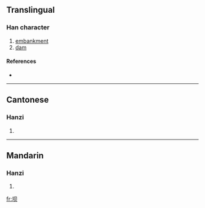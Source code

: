 {{see|壩}}
==Translingual==

===Han character===
{{Han char|rn=32|rad=土|as=04|sn=7|four=|canj=土月人 (GBO)}}

# [[embankment]]
# [[dam]]

====References====
* {{Han ref|kx=0226.101|hdz=10422.170|uh=575D|ud=22365}}

----

==Cantonese==

===Hanzi===
{{yue-hanzi|jyut=|y=ba3}}

# {{defn|Cantonese}}

----

==Mandarin==

===Hanzi===
{{cmn-hanzi|tra=壩|pin=[[bà]] ([[ba4]])|wg=pa<sup>4</sup>}}

# {{defn|Mandarin}}

[[fr:坝]]